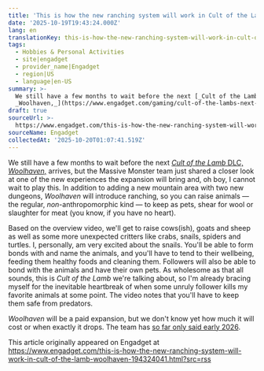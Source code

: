 ```yaml
---
title: 'This is how the new ranching system will work in Cult of the Lamb: Woolhaven'
date: '2025-10-19T19:43:24.000Z'
lang: en
translationKey: this-is-how-the-new-ranching-system-will-work-in-cult-of-the
tags:
  - Hobbies & Personal Activities
  - site|engadget
  - provider_name|Engadget
  - region|US
  - language|en-US
summary: >-
  We still have a few months to wait before the next [_Cult of the Lamb_ DLC,
  _Woolhaven,_](https://www.engadget.com/gaming/cult-of-the-lambs-next-dlc-is-woolhave...
draft: true
sourceUrl: >-
  https://www.engadget.com/this-is-how-the-new-ranching-system-will-work-in-cult-of-the-lamb-woolhaven-194324041.html?src=rss
sourceName: Engadget
collectedAt: '2025-10-20T01:07:41.519Z'
---
```

We still have a few months to wait before the next [_Cult of the Lamb_ DLC, _Woolhaven,_](https://www.engadget.com/gaming/cult-of-the-lambs-next-dlc-is-woolhaven-out-in-early-2026-225129643.html) arrives, but the Massive Monster team just shared a closer look at one of the new experiences the expansion will bring and, oh boy, I cannot wait to play this. In addition to adding a new mountain area with two new dungeons, _Woolhaven_ will introduce ranching, so you can raise animals — the regular, _non_\-anthropomorphic kind — to keep as pets, shear for wool or slaughter for meat (you know, if you have no heart).

Based on the overview video, we'll get to raise cows(ish), goats and sheep as well as some more unexpected critters like crabs, snails, spiders and turtles. I, personally, am very excited about the snails. You'll be able to form bonds with and name the animals, and you'll have to tend to their wellbeing, feeding them healthy foods and cleaning them. Followers will also be able to bond with the animals and have their own pets. As wholesome as that all sounds, this is _Cult of the Lamb_ we're talking about, so I'm already bracing myself for the inevitable heartbreak of when some unruly follower kills my favorite animals at some point. The video notes that you'll have to keep them safe from predators.

_Woolhaven_ will be a paid expansion, but we don't know yet how much it will cost or when exactly it drops. The team has [so far only said early 2026](https://www.engadget.com/gaming/cult-of-the-lambs-next-dlc-is-woolhaven-out-in-early-2026-225129643.html).

This article originally appeared on Engadget at https://www.engadget.com/this-is-how-the-new-ranching-system-will-work-in-cult-of-the-lamb-woolhaven-194324041.html?src=rss
